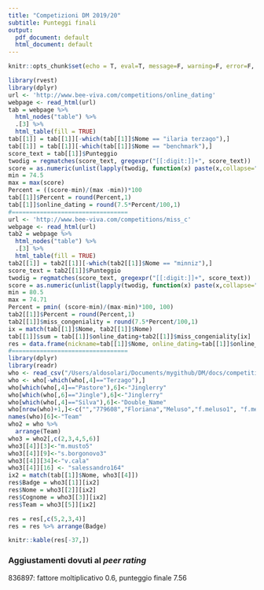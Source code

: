 ```yaml
---
title: "Competizioni DM 2019/20"
subtitle: Punteggi finali
output:
  pdf_document: default
  html_document: default
---
```


```r
knitr::opts_chunk$set(echo = T, eval=T, message=F, warning=F, error=F, comment=NA, cache=F, R.options=list(width=220))
```



```r
library(rvest)
library(dplyr)
url <- 'http://www.bee-viva.com/competitions/online_dating'
webpage <- read_html(url)
tab = webpage %>%
  html_nodes("table") %>%
  .[3] %>%
  html_table(fill = TRUE)
tab[[1]] = tab[[1]][-which(tab[[1]]$Nome == "ilaria terzago"),]
tab[[1]] = tab[[1]][-which(tab[[1]]$Nome == "benchmark"),]
score_text = tab[[1]]$Punteggio
twodig = regmatches(score_text, gregexpr("[[:digit:]]+", score_text))
score = as.numeric(unlist(lapply(twodig, function(x) paste(x,collapse="."))))
min = 74.5
max = max(score)
Percent = ((score-min)/(max -min))*100
tab[[1]]$Percent = round(Percent,1)
tab[[1]]$online_dating = round(7.5*Percent/100,1)
#=================================
url <- 'http://www.bee-viva.com/competitions/miss_c'
webpage <- read_html(url)
tab2 = webpage %>%
  html_nodes("table") %>%
  .[3] %>%
  html_table(fill = TRUE)
tab2[[1]] = tab2[[1]][-which(tab2[[1]]$Nome == "minniz"),]
score_text = tab2[[1]]$Punteggio
twodig = regmatches(score_text, gregexpr("[[:digit:]]+", score_text))
score = as.numeric(unlist(lapply(twodig, function(x) paste(x,collapse="."))))
min = 80.5
max = 74.71
Percent = pmin( (score-min)/(max-min)*100, 100)
tab2[[1]]$Percent = round(Percent,1)
tab2[[1]]$miss_congeniality = round(7.5*Percent/100,1)
ix = match(tab[[1]]$Nome, tab2[[1]]$Nome)
tab[[1]]$sum = tab[[1]]$online_dating+tab2[[1]]$miss_congeniality[ix]
res = data.frame(nickname=tab[[1]]$Nome, online_dating=tab[[1]]$online_dating, miss_congeniality=tab2[[1]]$miss_congeniality[ix], Points = round(tab[[1]]$sum,1) )
#=================================
library(dplyr)
library(readr)
who <- read_csv("/Users/aldosolari/Documents/mygithub/DM/docs/competitions/DM competitions1920.csv")
who <- who[-which(who[,4]=="Terzago"),]
who[which(who[,4]=="Pastore"),6]<-"Jinglerry"
who[which(who[,6]=="Jingle"),6]<-"Jinglerry"
who[which(who[,4]=="Silva"),6]<-"Double_Name"
who[nrow(who)+1,]<-c("","779608","Floriana","Meluso","f.meluso1", "f.meluso1")
names(who)[6]<-"Team"
who2 = who %>%
  arrange(Team) 
who3 = who2[,c(2,3,4,5,6)]
who3[[4]][3]<-"m.musto5"
who3[[4]][9]<-"s.borgonovo3"
who3[[4]][34]<-"v.cala"
who3[[4]][16] <- "salessandro164"
ix2 = match(tab[[1]]$Nome, who3[[4]])
res$Badge = who3[[1]][ix2]
res$Nome = who3[[2]][ix2]
res$Cognome = who3[[3]][ix2]
res$Team = who3[[5]][ix2]

res = res[,c(5,2,3,4)]
res = res %>% arrange(Badge)

knitr::kable(res[-37,])
```

### Aggiustamenti dovuti al _peer rating_

836897: fattore moltiplicativo 0.6, punteggio finale 7.56 

